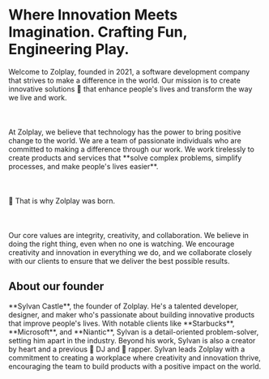 
# <Balancer>Where Innovation Meets Imagination. <Gradient>Crafting Fun, Engineering Play.</Gradient></Balancer>

<Balancer>
Welcome to Zolplay, founded in 2021, a software development company that strives to make a difference in the world. Our mission is to create innovative solutions 🦄 that enhance people's lives and transform the way we live and work.<br></br><br></br>At Zolplay, we believe that technology has the power to bring positive change to the world. We are a team of passionate individuals who are committed to making a difference through our work. We work tirelessly to create products and services that **solve complex problems, simplify processes, and make people's lives easier**.<br></br><br></br>🐣 <Gradient>That is why Zolplay was born.</Gradient><br></br><br></br>Our core values are <Green>integrity, creativity, and collaboration</Green>. We believe in doing the right thing, even when no one is watching. We encourage creativity and innovation in everything we do, and we collaborate closely with our clients to ensure that we deliver the best possible results.
</Balancer>

## About our founder

<Balancer>
**Sylvan Castle**, the founder of Zolplay. He's a talented developer, designer, and maker who's passionate about building innovative products that improve people's lives. With notable clients like **Starbucks**, **Microsoft**, and **Niantic**, Sylvan is a detail-oriented problem-solver, setting him apart in the industry. Beyond his work, Sylvan is also a creator by heart and a previous 🪩 DJ and 🎤 rapper. Sylvan leads Zolplay with a commitment to creating a workplace <Red>where creativity and innovation thrive</Red>, encouraging the team to build products with a positive impact on the world.
</Balancer>

<Zolplayers />
